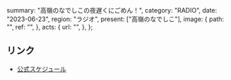   summary: "高嶺のなでしこの夜遅くにごめん！",
  category: "RADIO",
  date: "2023-06-23",
  region: "ラジオ",
  present: ["高嶺のなでしこ"],
  image: {
    path: "",
    ref: "",
  },
  acts: {
    url: "",
  },
};

## リンク

- [公式スケジュール](https://takanenonadeshiko.jp/?p=1009)
